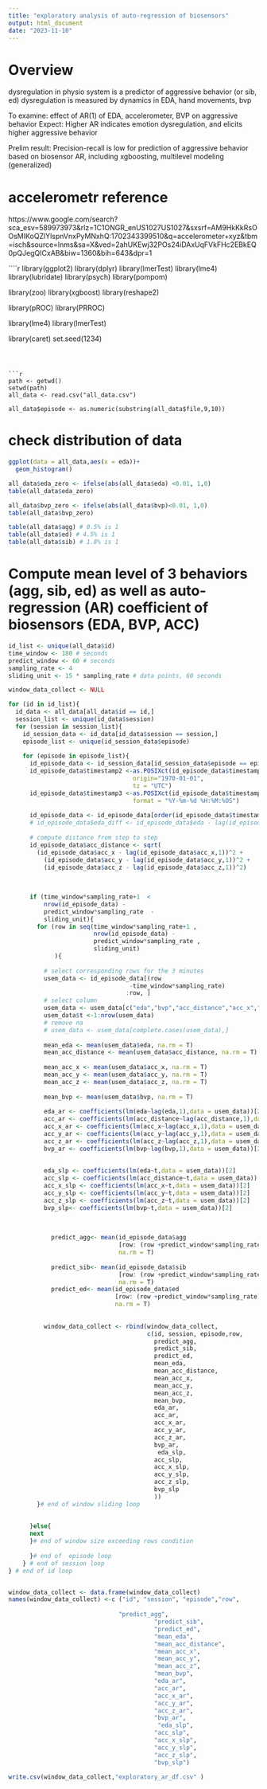 ```yaml
---
title: "exploratory analysis of auto-regression of biosensors"
output: html_document
date: "2023-11-10"
---
```



# Overview
dysregulation in physio system is a predictor of aggressive behavior (or sib, ed)
dysregulation is measured by dynamics in EDA, hand movements, bvp

To examine: effect of AR(1) of EDA, accelerometer, BVP on aggressive behavior
Expect: Higher AR indicates emotion dysregulation, and elicits higher aggressive behavior

Prelim result:
Precision-recall is low for prediction of aggressive behavior based on biosensor AR, including xgboosting, multilevel modeling (generalized)

# accelerometr reference
https://www.google.com/search?sca_esv=589973973&rlz=1C1ONGR_enUS1027US1027&sxsrf=AM9HkKkRsOOsMIKoQZlYlspnVnxPyMNxhQ:1702343399510&q=accelerometer+xyz&tbm=isch&source=lnms&sa=X&ved=2ahUKEwj32POs24iDAxUqFVkFHc2EBkEQ0pQJegQICxAB&biw=1360&bih=643&dpr=1


````r

library(ggplot2)
library(dplyr)
library(lmerTest)
library(lme4)
library(lubridate)
library(psych)
library(pompom)

library(zoo)
library(xgboost)
library(reshape2)

library(pROC)
library(PRROC)

library(lme4)
library(lmerTest)

library(caret)
set.seed(1234)
```
 


```r
path <- getwd()
setwd(path)
all_data <- read.csv("all_data.csv")

all_data$episode <- as.numeric(substring(all_data$file,9,10))

```

# check distribution of data
```r
ggplot(data = all_data,aes(x = eda))+
  geom_histogram()

all_data$eda_zero <- ifelse(abs(all_data$eda) <0.01, 1,0)
table(all_data$eda_zero) 

all_data$bvp_zero <- ifelse(abs(all_data$bvp)<0.01, 1,0)
table(all_data$bvp_zero) 

table(all_data$agg) # 0.5% is 1
table(all_data$ed) # 4.5% is 1
table(all_data$sib) # 1.8% is 1

```

# Compute mean level of 3 behaviors (agg, sib, ed) as well as auto-regression (AR) coefficient of biosensors (EDA, BVP, ACC)



```r

id_list <- unique(all_data$id)
time_window <- 180 # seconds
predict_window <- 60 # seconds
sampling_rate <- 4
sliding_unit <- 15 * sampling_rate # data points, 60 seconds

window_data_collect <- NULL

for (id in id_list){
  id_data <- all_data[all_data$id == id,]
  session_list <- unique(id_data$session)
  for (session in session_list){
    id_session_data <- id_data[id_data$session == session,]
    episode_list <- unique(id_session_data$episode)
  
    for (episode in episode_list){
      id_episode_data <- id_session_data[id_session_data$episode == episode,]
      id_episode_data$timestamp2 <-as.POSIXct(id_episode_data$timestamp/1000, 
                                   origin="1970-01-01",
                                   tz = "UTC")
      id_episode_data$timestamp3 <-as.POSIXct(id_episode_data$timestamp2,
                                   format = "%Y-%m-%d %H:%M:%OS")
        
      id_episode_data <- id_episode_data[order(id_episode_data$timestamp3),]
      # id_episode_data$eda_diff <- id_episode_data$eda - lag(id_episode_data$eda,1)
      
      # compute distance from step to step
      id_episode_data$acc_distance <- sqrt(
        (id_episode_data$acc_x - lag(id_episode_data$acc_x,1))^2 + 
          (id_episode_data$acc_y - lag(id_episode_data$acc_y,1))^2 + 
          (id_episode_data$acc_z - lag(id_episode_data$acc_z,1))^2)
      
  
      
      if (time_window*sampling_rate+1  < 
          nrow(id_episode_data) -
          predict_window*sampling_rate  - 
          sliding_unit){
        for (row in seq(time_window*sampling_rate+1 ,
                        nrow(id_episode_data) - 
                        predict_window*sampling_rate , 
                        sliding_unit)
             ){
            
          # select corresponding rows for the 3 minutes
          usem_data <- id_episode_data[(row
                                  -time_window*sampling_rate)
                                 :row, ]
          # select column
          usem_data <- usem_data[c("eda","bvp","acc_distance","acc_x","acc_y","acc_z")]
          usem_data$t <-1:nrow(usem_data)
          # remove na
          # usem_data <- usem_data[complete.cases(usem_data),]
          
          mean_eda <- mean(usem_data$eda, na.rm = T)
          mean_acc_distance <- mean(usem_data$acc_distance, na.rm = T)
          
          mean_acc_x <- mean(usem_data$acc_x, na.rm = T)
          mean_acc_y <- mean(usem_data$acc_y, na.rm = T)
          mean_acc_z <- mean(usem_data$acc_z, na.rm = T)
          
          mean_bvp <- mean(usem_data$bvp, na.rm = T)
          
          eda_ar <- coefficients(lm(eda~lag(eda,1),data = usem_data))[2]
          acc_ar <- coefficients(lm(acc_distance~lag(acc_distance,1),data = usem_data))[2]
          acc_x_ar <- coefficients(lm(acc_x~lag(acc_x,1),data = usem_data))[2]
          acc_y_ar <- coefficients(lm(acc_y~lag(acc_y,1),data = usem_data))[2]
          acc_z_ar <- coefficients(lm(acc_z~lag(acc_z,1),data = usem_data))[2]
          bvp_ar <- coefficients(lm(bvp~lag(bvp,1),data = usem_data))[2]
          
          
          eda_slp <- coefficients(lm(eda~t,data = usem_data))[2]
          acc_slp <- coefficients(lm(acc_distance~t,data = usem_data))[2]
          acc_x_slp <- coefficients(lm(acc_x~t,data = usem_data))[2]
          acc_y_slp <- coefficients(lm(acc_y~t,data = usem_data))[2]
          acc_z_slp <- coefficients(lm(acc_z~t,data = usem_data))[2]
          bvp_slp<- coefficients(lm(bvp~t,data = usem_data))[2]
          
          
     
            predict_agg<- mean(id_episode_data$agg
                               [row: (row +predict_window*sampling_rate)], 
                               na.rm = T)
            
            predict_sib<- mean(id_episode_data$sib
                               [row: (row +predict_window*sampling_rate)], 
                               na.rm = T)
            predict_ed<- mean(id_episode_data$ed
                              [row: (row +predict_window*sampling_rate)], 
                              na.rm = T)
           
           
          window_data_collect <- rbind(window_data_collect, 
                                       c(id, session, episode,row,
                                         predict_agg,
                                         predict_sib,
                                         predict_ed, 
                                         mean_eda, 
                                         mean_acc_distance,
                                         mean_acc_x,
                                         mean_acc_y,
                                         mean_acc_z,
                                         mean_bvp,
                                         eda_ar,
                                         acc_ar,
                                         acc_x_ar,
                                         acc_y_ar,
                                         acc_z_ar,
                                         bvp_ar,
                                          eda_slp,
                                         acc_slp,
                                         acc_x_slp,
                                         acc_y_slp,
                                         acc_z_slp,
                                         bvp_slp
                                         ))
        }# end of window sliding loop
        
        
      }else{
      next
      }# end of window size exceeding rows condition
        
      }# end of  episode loop
    } # end of session loop
} # end of id loop


window_data_collect <- data.frame(window_data_collect)
names(window_data_collect) <-c ("id", "session", "episode","row",
                               
                               "predict_agg",
                                         "predict_sib",
                                         "predict_ed", 
                                         "mean_eda", 
                                         "mean_acc_distance",
                                         "mean_acc_x",
                                         "mean_acc_y",
                                         "mean_acc_z",
                                         "mean_bvp",
                                         "eda_ar",
                                         "acc_ar",
                                         "acc_x_ar",
                                         "acc_y_ar",
                                         "acc_z_ar",
                                         "bvp_ar",
                                          "eda_slp",
                                         "acc_slp",
                                         "acc_x_slp",
                                         "acc_y_slp",
                                         "acc_z_slp",
                                         "bvp_slp")

write.csv(window_data_collect,"exploratory_ar_df.csv" )


```






